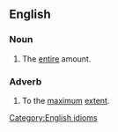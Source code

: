 ==English==

===Noun===
{{en-noun}}

# {{lb|en|slang}} The [[entire]] amount.
#: {{ux|en|We had to pay the '''full whack'''.}}

===Adverb===
{{en-adv|-}}

# {{lb|en|slang}} To the [[maximum]] [[extent]].

[[Category:English idioms]]